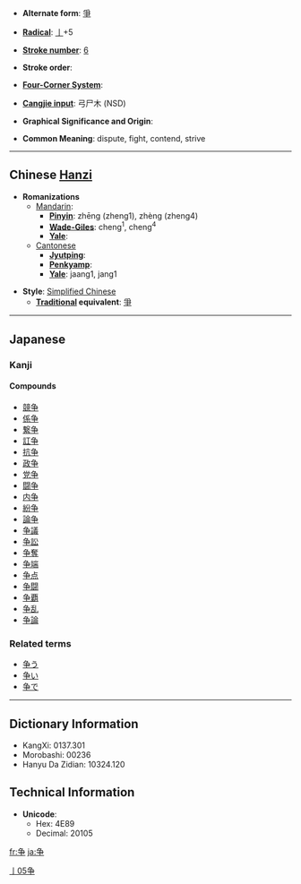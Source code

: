 * '''Alternate form''': [[爭]]

* '''[[Wiktionary:Chinese radical index| Radical]]''': [[Wiktionary:Chinese radical index 亅|亅]]+5

* '''[[Wiktionary:Chinese total strokes index|Stroke number]]''': [[Wiktionary:Chinese total strokes index 6|6]]

* '''Stroke order''': 

* '''[[Wiktionary:Chinese four corner index|Four-Corner System]]''': 

* '''[[Wiktionary:Chinese Cangjie index|Cangjie input]]''': 弓尸木 (NSD)

* '''Graphical Significance and Origin''': 

* '''Common Meaning''': dispute, fight, contend, strive

----

== Chinese [[Hanzi]] ==

* '''Romanizations'''
** [[Mandarin]]:
*** '''[[Pinyin]]''': zhēng (zheng1), zhèng (zheng4)
*** '''[[Wade-Giles]]''': cheng<sup>1</sup>, cheng<sup>4</sup>
*** '''[[Yale]]''': 
**[[Cantonese]]
***'''[[Jyutping]]''':
***'''[[Penkyamp]]''': 
***'''[[Yale]]''': jaang1, jang1

* '''Style''': [[Simplified Chinese]] 
** '''[[Traditional Chinese|Traditional]] equivalent''': [[爭]]


----

==Japanese==
===Kanji===
{{kanji|[[そう]] ([[sō]])|[[あらそう]] ([[争う]], [[arasou]]), [[あらそい]] ([[争い]], [[arasoi]]), [[いかでか]] ([[ikadeka]])}}
====Compounds====
*[[競争]]
*[[係争]]
*[[繋争]]
*[[訌争]]
*[[抗争]]
*[[政争]]
*[[党争]]
*[[闘争]]
*[[内争]]
*[[紛争]]
*[[論争]]
*[[争議]]
*[[争訟]]
*[[争奪]]
*[[争端]]
*[[争点]]
*[[争闘]]
*[[争覇]]
*[[争乱]]
*[[争論]]


===Related terms===
*[[争う]]
*[[争い]]
*[[争で]]

[[Category:Japanese kanji|亅05争]]
----

== Dictionary Information ==

* KangXi: 0137.301
* Morobashi: 00236
* Hanyu Da Zidian: 10324.120

== Technical Information ==

* '''Unicode''':
** Hex: 4E89
** Decimal: 20105

[[fr:争]]
[[ja:争]]